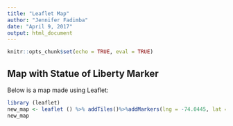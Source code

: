```yaml
---
title: "Leaflet Map"
author: "Jennifer Fadimba"
date: "April 9, 2017"
output: html_document
---
```


```r
knitr::opts_chunk$set(echo = TRUE, eval = TRUE)
```

## Map with Statue of Liberty Marker

Below is a map made using Leaflet:

```r
library (leaflet)
new_map <- leaflet () %>% addTiles()%>%addMarkers(lng = -74.0445, lat = 40.6892, popup = "The Statue of Liberty")
new_map
```

